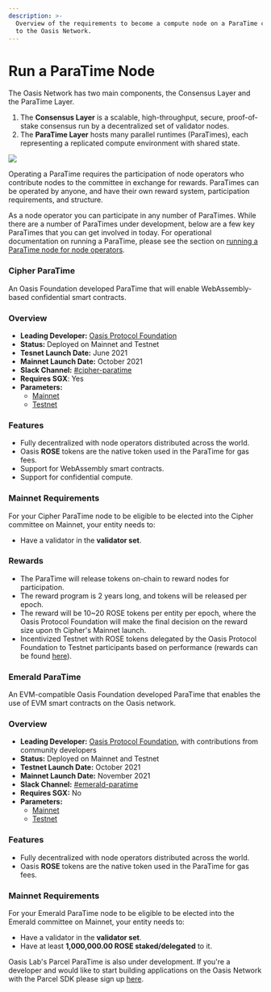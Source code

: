 ```yaml
---
description: >-
  Overview of the requirements to become a compute node on a ParaTime connected
  to the Oasis Network.
---
```



# Run a ParaTime Node

The Oasis Network has two main components, the Consensus Layer and the ParaTime
Layer.

1. The **Consensus Layer** is a scalable, high-throughput, secure,
   proof-of-stake consensus run by a decentralized set of validator nodes.
2. The **ParaTime Layer** hosts many parallel runtimes (ParaTimes), each
   representing a replicated compute environment with shared state.

![](<../images/architecture/technology_scalability.svg>)

Operating a ParaTime requires the participation of node operators who
contribute nodes to the committee in exchange for rewards.
ParaTimes can be operated by anyone, and have their own reward system,
participation requirements, and structure.

As a node operator you can participate in any number of ParaTimes.
While there are a number of ParaTimes under development, below are a few key
ParaTimes that you can get involved in today.
For operational documentation on running a ParaTime, please see the section on
[running a ParaTime node for node operators].

[running a ParaTime node for node operators]: ../run-a-node/set-up-your-node/run-a-paratime-node.mdx

<Tabs>
<TabItem value="Cipher ParaTime">

### Cipher ParaTime

An Oasis Foundation developed ParaTime that will enable WebAssembly-based
confidential smart contracts.

### Overview

* **Leading Developer:** [Oasis Protocol Foundation]
* **Status:** Deployed on Mainnet and Testnet
* **Tesnet Launch Date:** June 2021
* **Mainnet Launch Date:** October 2021
* **Slack Channel:** [#cipher-paratime][connect-with-us]
* **Requires SGX**: Yes
* **Parameters:**
  * [Mainnet](../oasis-network/network-parameters.md#cipher-paratime)
  * [Testnet](../foundation/testnet/README.md#cipher-paratime)

### Features

* Fully decentralized with node operators distributed across the world.
* Oasis **ROSE** tokens are the native token used in the ParaTime for gas fees.
* Support for WebAssembly smart contracts.
* Support for confidential compute.

### Mainnet Requirements

For your Cipher ParaTime node to be eligible to be elected into the Cipher
committee on Mainnet, your entity needs to:

- Have a validator in the **validator set**.

### Rewards

* The ParaTime will release tokens on-chain to reward nodes for participation.
* The reward program is 2 years long, and tokens will be released per epoch.
* The reward will be 10\~20 ROSE tokens per entity per epoch, where the Oasis
  Protocol Foundation will make the final decision on the reward size upon th
  Cipher's Mainnet launch.
* Incentivized Testnet with ROSE tokens delegated by the Oasis Protocol
  Foundation to Testnet participants based on performance (rewards can be found
  [here](https://oasis-foundation.medium.com/oasis-cipher-paratime-c9f40ae64946)).

</TabItem>
<TabItem value="Emerald ParaTime">

### Emerald ParaTime

An EVM-compatible Oasis Foundation developed ParaTime that enables the use of
EVM smart contracts on the Oasis network.

### Overview

* **Leading Developer:** [Oasis Protocol Foundation], with contributions from
  community developers
* **Status:** Deployed on Mainnet and Testnet
* **Testnet Launch Date:** October 2021
* **Mainnet Launch Date:** November 2021
* **Slack Channel:** [#emerald-paratime][connect-with-us]
* **Requires SGX:** No
* **Parameters:**
  * [Mainnet](../oasis-network/network-parameters.md#emerald-paratime)
  * [Testnet](../foundation/testnet/README.md#emerald-paratime)

### Features

* Fully decentralized with node operators distributed across the world.
* Oasis **ROSE** tokens are the native token used in the ParaTime for gas fees.

### Mainnet Requirements

For your Emerald ParaTime node to be eligible to be elected into the Emerald
committee on Mainnet, your entity needs to:

- Have a validator in the **validator set**.
- Have at least **1,000,000.00 ROSE staked/delegated** to it.

</TabItem>
</Tabs>

Oasis Lab's Parcel ParaTime is also under development. If you're a developer and
would like to start building applications on the Oasis Network with the Parcel
SDK please sign up [here](https://www.oasislabs.com/parcelsdk).

[Oasis Protocol Foundation]: http://oasisprotocol.org
[connect-with-us]: ../oasis-network/connect-with-us.md#social-media-channels
